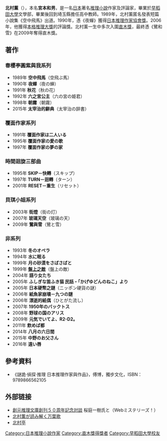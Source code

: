 {{Infobox writer <!-- for more information see [[:Template:Infobox_writer/doc|:Template:Infobox writer/doc]] -->
| name = 北村薰
| image =
| caption =
| birth_date = {{birth date and age|1949|12|28}}
| birth_place = 日本[[埼玉縣|埼玉縣]][[北葛飾郡|北葛飾郡]][[杉戶町|杉戶町]]
| death_date = 
| death_place = 
| occupation = [[小說家|小說家]]
| genre      = [[推理小說|推理小說]]
| movement =
| nationality  = [[日本|日本]]
| ethnicity    = 
| citizenship  = [[日本|日本]]
| education    = [[早稻田大學|早稻田大學]]
| alma_mater   =
| notableworks = 《夜蟬》、《鷺和雪》
| influences =
| influenced =
| parents      =
| spouse       = 
| partner      = 
| awards       = [[日本推理作家協會獎|日本推理作家協會獎]]（1990年）<br>[[直木獎|直木獎]]（2009年）
| signature    = 
| website =
}}
{{japanese|japanese=北村 薫|kana=きたむら かおる|romaji=Kitamura Kaoru}}
{{japanese|japanese=宮本 和男|kana=みやもと かずお|romaji=Miyamoto Kazuo}}
'''北村薰'''（{{bd|1949年|12月28日|||}}），本名'''宮本和男'''，是一名[[日本|日本]]著名[[推理小說|推理小說]]作家及評論家，畢業於[[早稻田大學|早稻田大學]]文學部，畢業後回到埼玉縣擔任高中教師。1989年，北村薰匿名發表短篇小說集《空中飛馬》出道。1990年，憑《夜蟬》獲得[[日本推理作家協會獎|日本推理作家協會獎]]。2006年，他獲得[[本格推理大獎|本格推理大獎]]的評論獎。北村薰一生中多次入圍[[直木獎|直木獎]]，最終憑《鷺和雪》在2009年奪得直木獎。

== 著作 ==
=== 春櫻亭圓紫與我系列 ===
* 1989年 '''空中飛馬'''（空飛ぶ馬）
* 1990年 '''夜蟬'''（夜の蝉）
* 1991年 '''秋花'''（秋の花）
* 1992年 '''六之宮公主'''（六の宮の姫君）
* 1998年 '''朝霧'''（朝霧）
* 2015年 '''太宰治的辭典'''（太宰治の辞書）

=== 覆面作家系列 ===
* 1991年 '''覆面作家は二人いる'''
* 1995年 '''覆面作家の愛の歌'''
* 1997年 '''覆面作家の夢の家'''

=== 時間迴旋三部曲 ===
* 1995年 '''SKIP－快轉'''（スキップ）
* 1997年 '''TURN－迴轉'''（ターン）
* 2001年 '''RESET－重生'''（リセット）

=== 貝琪小姐系列 ===
* 2003年 '''街燈'''（街の灯）
* 2007年 '''玻璃天空'''（玻璃の天）
* 2009年 '''鷺與雪'''（鷺と雪）

=== 非系列 ​​===
* 1993年 '''冬のオペラ'''
* 1994年 '''水に眠る'''
* 1999年 '''月の砂漠をさばさばと'''
* 1999年 '''[[iarchive:science229_yahoo_201806|盤上之敵]]'''（盤上の敵）
* 2004年 '''語り女たち'''
* 2005年 '''ふしぎな笛ふき猫 民話・「かげゆどんのねこ」より'''
* 2005年 '''日本硬幣之謎'''（ニッポン硬貨の謎）
* 2006年 '''紙魚家崩壊－九つの謎'''
* 2006年 '''漂逝的紙偶'''（ひとがた流し）
* 2007年 '''1950年のバックトス'''
* 2008年 '''野球の国のアリス'''
* 2009年 '''元気でいてよ、R2-D2。'''
* 2011年 '''飲めば都'''
* 2014年 '''八月の六日間'''
* 2015年 '''中野のお父さん'''
* 2016年 '''遠い唇'''

==參考資料==
*《謎詭·偵探·推理 日本推理作家與作品》，傅博，獨步文化，ISBN：9789866562105

== 外部链接==
* [https://web.archive.org/web/20091212180525/http://www.webmysteries.jp/lounge/50thtaidan0912-1.html 創元推理文庫創刊５０周年記念対談] 桜庭一樹氏と（Webミステリーズ！）
* [http://wedge.ismedia.jp/articles/-/741 北村薫が読み解く万葉歌]{{Wayback|url=http://wedge.ismedia.jp/articles/-/741 |date=20200213140731 }}
* [http://www.kitamura-tei.com 北村亭]{{Wayback|url=http://www.kitamura-tei.com/ |date=20200517035230 }} 

{{DEFAULTSORT:Kitamura Kaoru}}
[[Category:日本推理小說作家|Category:日本推理小說作家]]
[[Category:直木獎得獎者|Category:直木獎得獎者]]
[[Category:早稻田大學校友|Category:早稻田大學校友]]